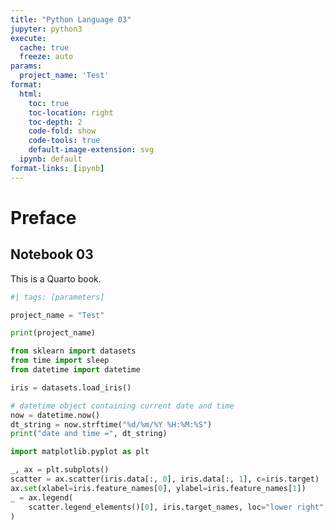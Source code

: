 ```yaml
---
title: "Python Language 03"
jupyter: python3
execute:
  cache: true
  freeze: auto
params:
  project_name: 'Test'
format:
  html:
    toc: true
    toc-location: right
    toc-depth: 2
    code-fold: show
    code-tools: true
    default-image-extension: svg
  ipynb: default
format-links: [ipynb]
---
```


# Preface {.unnumbered}

## Notebook 03

This is a Quarto book.

```python
#| tags: [parameters]

project_name = "Test"

```

```python

print(project_name)

```

```python

from sklearn import datasets
from time import sleep
from datetime import datetime

iris = datasets.load_iris()

# datetime object containing current date and time
now = datetime.now()
dt_string = now.strftime("%d/%m/%Y %H:%M:%S")
print("date and time =", dt_string)

```

```python

import matplotlib.pyplot as plt

_, ax = plt.subplots()
scatter = ax.scatter(iris.data[:, 0], iris.data[:, 1], c=iris.target)
ax.set(xlabel=iris.feature_names[0], ylabel=iris.feature_names[1])
_ = ax.legend(
    scatter.legend_elements()[0], iris.target_names, loc="lower right", title="Classes"
)

```
